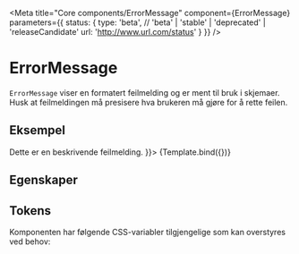 
<Meta
    title="Core components/ErrorMessage"
    component={ErrorMessage}
    parameters={{
        status: {
            type: 'beta', // 'beta' | 'stable' | 'deprecated' | 'releaseCandidate'
            url: 'http://www.url.com/status'
        }
    }}
/>


# ErrorMessage

<Beta />

`ErrorMessage` viser en formatert feilmelding og er ment til bruk i skjemaer.
Husk at feilmeldingen må presisere hva brukeren må gjøre for å rette feilen.

## Eksempel

<Canvas>
    <Story
        name="ErrorMessage"
        args={{ children: <>Dette er en beskrivende feilmelding.</> }}>
        {Template.bind({})}
    </Story>
</Canvas>

## Egenskaper

<ArgsTable of={ErrorMessage} />

## Tokens
Komponenten har følgende CSS-variabler tilgjengelige som kan overstyres ved behov:
<TokensTable jsonKey='component.error_message' componentName='error_message' showPreview={false}/>